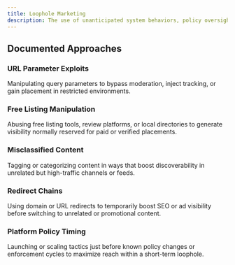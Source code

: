 ```yaml
---
title: Loophole Marketing
description: The use of unanticipated system behaviors, policy oversights, or design gaps in platforms and ecosystems to gain exposure, traffic, or conversions beyond intended constraints.
---
```


## Documented Approaches

### URL Parameter Exploits  
Manipulating query parameters to bypass moderation, inject tracking, or gain placement in restricted environments.

### Free Listing Manipulation  
Abusing free listing tools, review platforms, or local directories to generate visibility normally reserved for paid or verified placements.

### Misclassified Content  
Tagging or categorizing content in ways that boost discoverability in unrelated but high-traffic channels or feeds.

### Redirect Chains  
Using domain or URL redirects to temporarily boost SEO or ad visibility before switching to unrelated or promotional content.

### Platform Policy Timing  
Launching or scaling tactics just before known policy changes or enforcement cycles to maximize reach within a short-term loophole.
